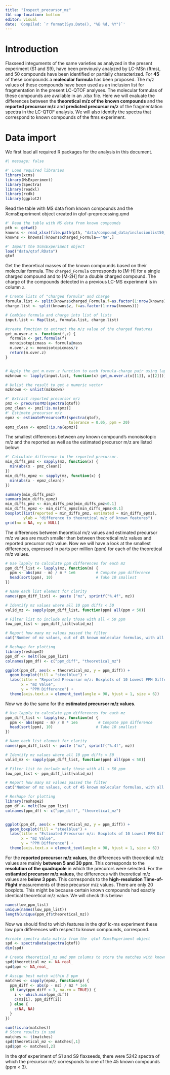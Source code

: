 ```yaml
---
title: "Inspect_precursor_mz"
tbl-cap-location: bottom
editor: visual
date: 'Compiled: `r format(Sys.Date(), "%B %d, %Y")`'
---
```


# Introduction

Flaxseed integuments of the same varieties as analyzed in the present experiment (S1 and S9), have been previously analyzed by LC-MSn (ftms), and 50 compounds have been identified or partially characterized. For **45** of these compounds a **molecular formula** has been proposed. The m/z values of these compounds have been used as an inclusion list for fragmentation in the present LC-QTOF analyses. The molecular formulas of these compounds are available in an .xlsx file. Here we will evaluate the differences between the **theoretical m/z of the known compounds** and the **reported precursor m/z** and **predicted precursor m/z** of the fragmentation spectra in the LC-QTOF analysis. We will also identify the spectra that correspond to known compounds of the ftms experiment.

# Data import

We first load all required R packages for the analysis in this document.

```r
#| message: false

#' Load required libraries
library(xcms)
library(MsExperiment)
library(Spectra)
library(readxl)
library(rcdk)
library(ggplot2)
```

Read the table with MS data from known compounds and the XcmsExperiment object created in qtof-preprocessing.qmd

```r
#' Read the table with MS data from known compounds
pth <- getwd()
knowns <- read_xlsx(file.path(pth, "data/compound_data/inclusionlist50_fullfragmentation.xlsx")) |>as.data.frame()
knowns <- knowns[!knowns$charged_Formula=="NA",]

#' Import the XcmsExperiment object
load("data/qtof.RData")
qtof
```

Get the theoretical masses of the known compounds based on their molecular formula. The `charged_Formula` corresponds to \[M-H\] for a single charged compound and to \[M-2H\] for a double charged compound. The charge of the compounds detected in a previous LC-MS experiment is in column `z`.

```r
# Create lists of "charged formula" and charge
formula.list <- split(knowns$charged_Formula,f=as.factor(1:nrow(knowns)))
charge.list <- split(knowns$z, f=as.factor(1:nrow(knowns)))

# Combine formula and charge into list of lists
input.list <- Map(list, formula.list, charge.list)

#create function to extract the m/z value of the charged features 
get_m.over.z <- function(f,z) {
  formula <- get.formula(f)
  monoisotopicmass <- formula@mass
  m.over.z <- monoisotopicmass/z
  return(m.over.z)
}


# Apply the get_m.over.z function to each formula-charge pair using lapply
mzknown <- lapply(input.list, function(x) get_m.over.z(x[[1]], x[[2]]))

# Unlist the result to get a numeric vector
mzknown <- unlist(mzknown) 

```

```r
#' Extract reported precursor m/z
pmz <- precursorMz(spectra(qtof))
pmz_clean <- pmz[!is.na(pmz)]
#' Estimate precursor m/z
epmz <- estimatePrecursorMz(spectra(qtof),
                            tolerance = 0.05, ppm = 20)
epmz_clean <- epmz[!is.na(epmz)]
```

The smallest differences between any known compound's monoisotopic m/z and the reported as well as the estimated precursor m/z are listed below:

```r
#' Calculate difference to the reported precursor.
min_diffs_pmz <- sapply(mz, function(x) {
  min(abs(x - pmz_clean))
})
min_diffs_epmz <- sapply(mz, function(x) {
  min(abs(x - epmz_clean))
})

summary(min_diffs_pmz)
summary(min_diffs_epmz)
min_diffs_pmz <- min_diffs_pmz[min_diffs_pmz<0.1]
min_diffs_epmz <- min_diffs_epmz[min_diffs_epmz<0.1]
boxplot(list(reported = min_diffs_pmz, estimated = min_diffs_epmz),
        ylab = "difference to theoretical m/z of known features")
grid(nx = NA, ny = NULL)
```
The differences between theoretical m/z values and estimated precursor m/z values are much smaller than between theoretical m/z values and reported precursor m/z value. Now we will have a look at the smallest differences, expressed in parts per million (ppm) for each of the theoretical m/z values.

```r
# Use lapply to calculate ppm differences for each mz
ppm_diff_list <- lapply(mz, function(m) {
  ppm <- abs(pmz - m) / m * 1e6         # Compute ppm difference
  head(sort(ppm), 10)                   # Take 10 smallest
})

# Name each list element for clarity
names(ppm_diff_list) <- paste ("mz", sprintf("%.4f", mz))

# Identify mz values where all 10 ppm diffs < 50
valid_mz <- sapply(ppm_diff_list, function(ppm) all(ppm < 50))

# Filter list to include only those with all < 50 ppm
low_ppm_list <- ppm_diff_list[valid_mz]

# Report how many mz values passed the filter
cat("Number of mz values, out of 45 known molecular formulas, with all 10 lowest differences < 50 ppm:", length(low_ppm_list), "\n")

# Reshape for plotting
library(reshape2)
ppm_df <- melt(low_ppm_list)
colnames(ppm_df) <- c("ppm_diff", "theoretical_mz")

ggplot(ppm_df, aes(x = theoretical_mz, y = ppm_diff)) +
  geom_boxplot(fill = "steelblue") +
  labs(title = "Reported Precursor m/z: Boxplots of 10 Lowest PPM Differences (<50 ppm)",
       x = "mz Value",
       y = "PPM Difference") +
  theme(axis.text.x = element_text(angle = 90, hjust = 1, size = 6))

```
Now we do the same for the **estimated precursor m/z values**.

```r
# Use lapply to calculate ppm differences for each mz
ppm_diff_list <- lapply(mz, function(m) {
  ppm <- abs(epmz - m) / m * 1e6         # Compute ppm difference
  head(sort(ppm), 10)                   # Take 10 smallest
})

# Name each list element for clarity
names(ppm_diff_list) <- paste ("mz", sprintf("%.4f", mz))

# Identify mz values where all 10 ppm diffs < 50
valid_mz <- sapply(ppm_diff_list, function(ppm) all(ppm < 50))

# Filter list to include only those with all < 50 ppm
low_ppm_list <- ppm_diff_list[valid_mz]

# Report how many mz values passed the filter
cat("Number of mz values, out of 45 known molecular formulas, with all 10 lowest differences < 50 ppm:", length(low_ppm_list), "\n")

# Reshape for plotting
library(reshape2)
ppm_df <- melt(low_ppm_list)
colnames(ppm_df) <- c("ppm_diff", "theoretical_mz")


ggplot(ppm_df, aes(x = theoretical_mz, y = ppm_diff)) +
  geom_boxplot(fill = "steelblue") +
  labs(title = "Estimated Precursor m/z: Boxplots of 10 Lowest PPM Differences (<50 ppm)",
       x = "mz Value",
       y = "PPM Difference") +
  theme(axis.text.x = element_text(angle = 90, hjust = 1, size = 6))

```

For the **reported precursor m/z values**, the differences with theoretical m/z values are mainly **between 5 and 30 ppm**.  This corresponds to the **resolution of the quadrupole** in which the precurors were selected.
For the **estiamted precursor m/z values**, the differences with theoretical m/z values are **below 3 ppm**. This corresponds to the **high-resolution Time-of-Flight** measurements of these precursor m/z values.
There are only 20 boxplots. This might be because certain known compounds had exactly identical theoretical m/z value. We will check this below: 

```r
names(low_ppm_list)
unique(names(low_ppm_list))
length(unique(ppm_df$theoretical_mz))
```

Now we should find to which features in the qtof lc-ms experiment these low ppm differences with respect to known compounds, correspond.

```r
#create spectra data matrix from the  qtof XcmsExperiment object 
spd <- spectraData(spectra(qtof))
dim(spd)

# Create theoretical_mz and ppm columns to store the matches with known compounds
spd$theoretical_mz <- NA_real_
spd$ppm <- NA_real_

# Assign best match within 3 ppm
matches <- sapply(epmz, function(p) {
  ppm_diff <- abs(p - mz) / mz * 1e6
  if (any(ppm_diff < 3, na.rm = TRUE)) {
    i <- which.min(ppm_diff)
    c(mz[i], ppm_diff[i])
  } else {
    c(NA, NA)
  }
})

sum(!is.na(matches))
# Store results in spd
matches <- t(matches)
spd$theoretical_mz <- matches[,1]
spd$ppm <- matches[,2]

```
In the qtof experiment of S1 and S9 flaxseeds, there were 5242 spectra of which the precursor m/z corresponds to one of the 45 known compounds (ppm < 3).